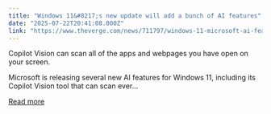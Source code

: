 ```yaml
---
title: "Windows 11&#8217;s new update will add a bunch of AI features"
date: "2025-07-22T20:41:08.000Z"
link: "https://www.theverge.com/news/711797/windows-11-microsoft-ai-features-copilot-vision-launch"
---
```


Copilot Vision can scan all of the apps and webpages you have open on your screen.	

Microsoft is releasing several new AI features for Windows 11, including its Copilot Vision tool that can scan ever...

[Read more](https://www.theverge.com/news/711797/windows-11-microsoft-ai-features-copilot-vision-launch)
